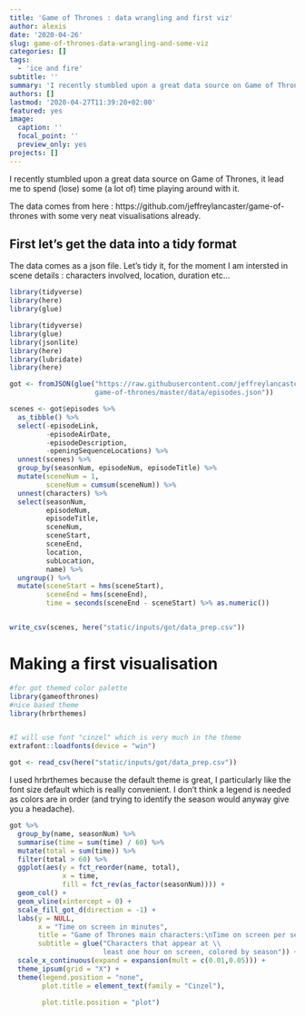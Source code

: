 ```yaml
---
title: 'Game of Thrones : data wrangling and first viz'
author: alexis
date: '2020-04-26'
slug: game-of-thrones-data-wrangling-and-some-viz
categories: []
tags:
  - 'ice and fire'
subtitle: ''
summary: 'I recently stumbled upon a great data source on Game of Thrones, it lead me to spend (lose) some (a lot of) time playing around with it.'
authors: []
lastmod: '2020-04-27T11:39:20+02:00'
featured: yes
image:
  caption: ''
  focal_point: ''
  preview_only: yes
projects: []
---
```


I recently stumbled upon a great data source on Game of Thrones, it lead me to spend (lose) some (a lot of) time playing around with it.

The data comes from here : https://github.com/jeffreylancaster/game-of-thrones with some very neat visualisations already.

## First let's get the data into a tidy format
The data comes as a json file. Let's tidy it, for the moment I am intersted in scene details : characters involved, location, duration etc...

```r
library(tidyverse)
library(here)
library(glue)

```


```r
library(tidyverse)
library(glue)
library(jsonlite)
library(here)
library(lubridate)
library(here)

got <- fromJSON(glue("https://raw.githubusercontent.com/jeffreylancaster/\\
                     game-of-thrones/master/data/episodes.json"))

scenes <- got$episodes %>%
  as_tibble() %>% 
  select(-episodeLink,
         -episodeAirDate,
         -episodeDescription,
         -openingSequenceLocations) %>% 
  unnest(scenes) %>% 
  group_by(seasonNum, episodeNum, episodeTitle) %>% 
  mutate(sceneNum = 1,
         sceneNum = cumsum(sceneNum)) %>% 
  unnest(characters) %>% 
  select(seasonNum,
         episodeNum,
         episodeTitle,
         sceneNum,
         sceneStart,
         sceneEnd,
         location,
         subLocation,
         name) %>% 
  ungroup() %>% 
  mutate(sceneStart = hms(sceneStart),
         sceneEnd = hms(sceneEnd),
         time = seconds(sceneEnd - sceneStart) %>% as.numeric())


write_csv(scenes, here("static/inputs/got/data_prep.csv"))

```


# Making a first visualisation

```r
#for got themed color palette
library(gameofthrones)
#nice based theme
library(hrbrthemes)


#I will use font "cinzel" which is very much in the theme
extrafont::loadfonts(device = "win")

got <- read_csv(here("static/inputs/got/data_prep.csv"))
```

I used hrbrthemes because the default theme is great, I particularly like the font size default which is really convenient. 
I don't think a legend is needed as colors are in order (and trying to identify the season would anyway give you a headache).

```r

got %>% 
  group_by(name, seasonNum) %>%
  summarise(time = sum(time) / 60) %>% 
  mutate(total = sum(time)) %>% 
  filter(total > 60) %>% 
  ggplot(aes(y = fct_reorder(name, total), 
             x = time, 
             fill = fct_rev(as_factor(seasonNum)))) +
  geom_col() +
  geom_vline(xintercept = 0) +
  scale_fill_got_d(direction = -1) +
  labs(y = NULL,
       x = "Time on screen in minutes",
       title = "Game of Thrones main characters:\nTime on screen per season",
       subtitle = glue("Characters that appear at \\
                       least one hour on screen, colored by season")) +
  scale_x_continuous(expand = expansion(mult = c(0.01,0.05))) +
  theme_ipsum(grid = "X") +
  theme(legend.position = "none",
        plot.title = element_text(family = "Cinzel"),
        
        plot.title.position = "plot")

```

